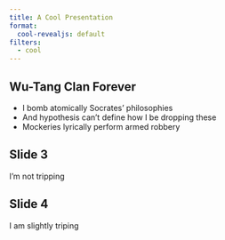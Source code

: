 ```yaml
---
title: A Cool Presentation
format:
  cool-revealjs: default
filters:
  - cool
---
```


## Wu-Tang Clan Forever

- I bomb atomically Socrates' philosophies
- And hypothesis can't define how I be dropping these
- Mockeries lyrically perform armed robbery

## Slide 3

I'm not tripping

## Slide 4

I am slightly triping
